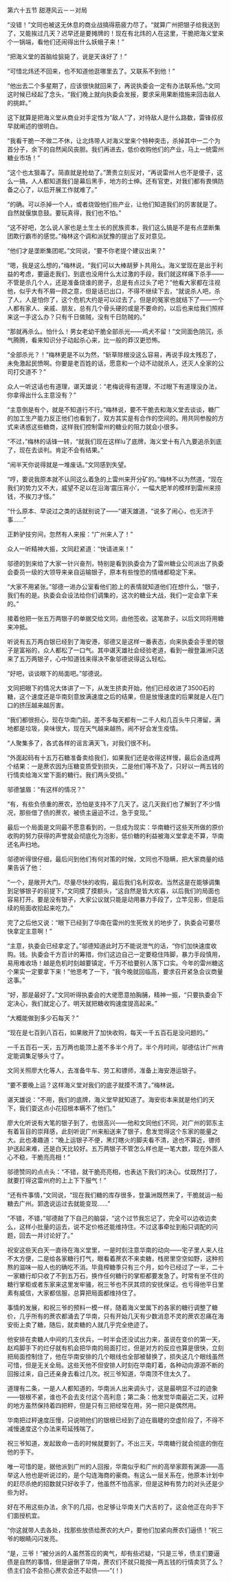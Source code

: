 

第六十五节 甜港风云－－对局

“没错！”文同也被这无休息的商业战搞得筋疲力尽了。“就算广州把银子给我送到了，又能挨过几天？迟早还是要摊牌的！现在有北炜的人在这里，干脆把海义堂来个一锅端，看他们还闹得出什么妖蛾子来！”

“把海义堂的首脑给狙毙了，说是天诛好了！”

“可惜北炜还不回来，也不知道他逛哪里去了。又联系不到他！”

“他出去二个多星期了，应该很快就回来了，再说执委会一定有办法联系他。”文同这时候已经起了念头，“我们晚上就向执委会发报，要求采用果断措施来回击敌人的挑衅。”

这下就算是把海义堂从商业对手定性为“敌人”了，对待敌人是什么路数，雷锋叔叔早就阐述的很明白。

“我看干脆一不做二不休，让北炜带人对海义堂来个特种突击，杀掉其中一二个为首分子，余下的自然闻风丧胆。我们再进去，低价收购他们的产业，马上一统雷州糖业市场！”

“这个也太狠毒了。简直就是抢劫了。”萧贵立刻反对，“再说雷州人也不是傻子，这么一搞，人人都知道我们是幕后黑手，地方的士绅。还有官吏，对我们都有畏惧防备之心了，以后开展工作就难了。”

“的确。可以杀掉一个人，或者烧毁他们些产业，让他们知道我们的厉害就是了。自然就偃旗息鼓。要玩真得，我们也不怕。”

“这不好吧，怎么说人家也是土生土长的民族资本，我们这么搞是不是有点垄断集团欺行霸市的感觉。”梅林这个调和派犹豫的提出了反对意见。

“他们才是垄断集团呢。”文同说，“要不你老提个建议出来？”

“嗯，我是这么想的，”梅林说，“我们可以大棒胡萝卜共用么。海义堂现在是出于利益的考虑，要逼走我们，到底也没用什么太过激的手段，我们就这样痛下杀手――不管是杀几个人，还是准备烧谁的房子，总是有点过头了吧？”他看大家都在注视他，似乎大有不屑一顾之意，但是话已出口，不得不继续下去，“就说杀人吧，杀了人，人是怕你了，这个危机大约是可以过去了。但是的冤家也就结下了――一个人都有家人、亲戚、朋友，总有几个骨头硬的或是不要命的，以后也来给我们照样来这一手这么办？只有千日做贼，没有千日防贼的。”

“那就再杀么。怕什么！男女老幼干脆全部杀光――鸡犬不留！”文同面色阴沉，杀气腾腾，看来知识分子动起杀心来，比一般的莽汉更恐怖。

“全部杀光？！”梅林更是不以为然，“斩草除根没这么容易，再说手段太残忍了，未免激起民愤啊。你要是老百姓的话，愿意和一个动不动就杀人，还灭人全家的公司打交道不？”

众人一听这话也有道理，谌天雄说：“老梅说得有道理，不过眼下有道理没办法，你拿得出什么主意没有？”

“主意倒是有个，就是不知道行不行。”梅林说，要不干脆去和海义堂去谈谈，糖厂的加工生产能力反正他们也看到了，双方其实是有合作的空间的。用共同参股的方式来诱惑这些糖商，这样我们控制雷州的糖业的阻力就会小很多。

“不过，”梅林的话锋一转，“就我们现在这样lu了底牌，海义堂十有八九要追杀到底了，现在去谈判。肯定不会有结果。”

“闹半天你说得就是一堆废话。”文同感到失望。

“哼，要说我原本就不认同这么着急的上雷州来开分矿的。”梅林不以为然道，“现在我们的势力又不大，威望不足以在沿海‘震压宵小’，一幅大肥羊的模样到雷州来捞钱，不挨刀才怪。”

“什么原本、早说过之类的话就别说了――”谌天雄道，“说多了闹心，也无济于事……”

正黔驴技穷间，忽然有人来报：“广州来人了！”

众人一听精神大振，文同赶紧道：“快请进来！”

邬德的到来给了大家一针兴奋剂，特别是看到执委会为了雷州糖业公司派出了执委会委员一级的大领导来亲自运输银子，原本有些惶恐的情绪都稳定下来。

“大家不用紧张。”邬德一进办公室看他们脸上的表情就知道他们在想什么，“银子，我们有的是。执委会会设法给你们调集的，这次的糖业大战，我们一定会拿下来的。”

接着他把一张五万两银子的单据交给文同，由他签收。这笔款子，以后文同将用糖来冲抵。

听说有五万两白银已经到了海安港，邬德又是这样一番表态，向来执委会手里的银子是富裕的，众人都松了一口气。其中谌天雄社会经验老道，看到一艘登瀛洲只送来了五万两银子，心中知道钱来得决不象邬德说得这么轻松。

“好吧，谈谈眼下的局面吧。”邬德说。

文同把眼下的情况大体讲了一下，从发生挤卖开始，他们已经收进了3500石的糖，这个速度还是华南刻意放满速度之后的结果，但是放慢速度的后果就是人在门口的挤压越来越厉害。

“我们都很担心，现在华南门前。差不多每天都有一二千人和几百头牛只滞留，满地都是垃圾，臭味很大，现在天气越来越热，闹不好会发生疫情。

“人聚集多了，各式各样的谣言满天飞，对我们很不利。

“外面起码有十五万石糖准备卖给我们，如果我们还是收得这样慢，最后会造成两个结果：一是蔗农因为压糖变质受到损失，二是他们等不及了，只好以一两五钱的行情卖给海义堂下面的糖行。我们两头受损。”

邬德皱眉：“有这样的情况？”

“有，有些负债重的蔗农，恐怕是支持不了几天了。这几天我们也了解到了不少情况，那些借了债的蔗农，被债主逼迫不过，急于变现。”

最后一个局面是文同最不愿意看到的，一旦成为现实：华南糖行这些天所做的原价收购的努力获得的声誉就会彻底化为泡影，低价糖的利益被海义堂拿走不算，华南还名声扫地。

邬德听得很仔细，最后问到他们有何对策的时候，文同也不隐瞒，把大家商量的结果告诉了他：

“一个，是敞开大门。尽量尽快的收购，最后我们名利双收。当然这是在能够调集到足够银子的前提下，”文同摸了摸额头，“这自然是皆大欢喜，以后我们的局面也容易打开。要是没有银子，大家公议就只能是动用暴力手段了，立竿见影，但是后续的局面收拾起来吃力。”

完了之后他又说：“眼下已经到了华南在雷州的生死攸关的地步了，执委会可要尽快拿定主意啊！”

“主意，执委会已经拿定了。”邬德知道此时万不能说泄气的话，“你们加快速度收购。钱。执委会千方百计的筹措，你们这边自己一定要稳住阵脚，暴力手段慎用，易用难收场！越是危机时刻越要镇定，千万不给要别人落下口实。今年的雷州糖这个果实一定要拿下来！”他思考了一下，“我今晚就回临高，要求召开紧急会议商量这事。”

“好，那是最好了。”文同听得执委会的大佬愿意拍胸脯，精神一振，“只要执委会下定决心，我们就定心了。明天就把糖收购速度提高起来。”

“大概能做到多少石每天？”

“现在是七百到八百石，如果敞开了加快收购，每天一千五百石是没问题的。”

一千五百石一天，五万两也能顶上差不多半个月了。半个月时间，邬德估计广州肯定能调集足够头寸了。

文同关照廖大化等人，去准备牛车、劳工和镖师，准备上海安港运银子。

“要不要晚上运？这样海义堂对我们的底子就摸不清了。”梅林说。

谌天雄说：“不用，我们的底牌，海义堂早就知道了。海安街本来就是他们的天下，我们耍这点小花招根本瞒不了他们。”

廖大化听说有大笔的银子到了，也很高兴――他和文同他们不同，对广州的郭东主有着盲目的崇拜感，此刻听说广州来船送来了银子，愈发觉得这个东家的能量之大。此也凑趣道：“晚上运银子不便，黑灯瞎火的脚夫看不清，途也不算近，镖师护送起来难，还是白天比较好。五万两银子不管怎么样也是一笔大数，现在外面人心不稳，干脆亮亮相！”

邬德赞同的点点头：“不错，就干脆亮亮相，也表达下我们的决心。仗既然打了，就要打得这雷州府的上上下下服气！”

“还有件事情，”文同说，“现在我们糖的库存很多，登瀛洲既然来了，干脆就运一船糖去广州。郭逸说运过去就能变现……”

“不错，不错，”邬德敲了下自己的脑袋，“这个过节我忘记了，完全可以边收边卖么，这样小批量的运去，说不定价格还能维持住。不过这事牵扯到船只调配的问题，回去一并讨论好了。”

祝安这些天白天一直待在海义堂里，一是时刻注意华南的动向――宅子里人来人往不太方便，二是给各家糖行打气，眼看着蔗农不来卖糖，栈房里空空如野，这种煎熬的滋味一般人也的确吃不消。毕竟榨糖季只有三个月，如今已经过了一半，二十一家糖行却只收了不到五万石，换作任何糖行的掌柜都要发急了。时常有坐不住的糖行掌柜或者东家来这里发牢骚，祝三爷也不厌其烦的安抚保证。也亏得他平日里素有威信，大家都信服，总算把局面都维持住了。

事情的发展，和祝三爷的预料一模一样，随着海义堂属下的各家的糖行调整了糖价，几乎所有的蔗农都涌去了华南，只有开始几天有少数消息不灵的蔗农忍痛在海安街上卖了糖，随后，就卖糖的人就几乎完全绝迹了。

他安排在卖糖人中间的几支伏兵，一时半会还没试出力来，虽说在变价的第一天，赵鸡脚手下的烂仔就有机会把华南的局面打烂，但是对方的反应也算是很快，立刻把局面控制住了，他在华南安排的几个眼线也全部被替换了，损失这几个眼线虽然可惜，但是无关全局。这些天他不但安排人时刻在华南盯着，各种动向源源不断的回报过来，自己还亲身去看过几次。祝三爷知道，华南顶不住太久了。

道理有二条，一是人人都知道的，华南派人出来调头寸，这是最明显不过的迹象――银根不紧，谁也不会去支付这个高利息；第二条：他发觉华南最近二天，过秤的地方虽然保持着四把秤，但是只有三把经常在用，另一把只是偶然用。

华南把过秤速度压慢，只说明他们的银根已经到了迫在眉睫的空虚阶段了，不得不减慢速度这个办法来苟延残喘了。

祝三爷知道，发起致命一击的时候就要到了。不出三天，华南糖行就会彻底的倒在他的手下。

唯一可惜的是，据他派到广州的人回报，华南似乎和广州的高举家颇有渊源――高举这人他也是听说过的，是个勾连海商的豪商。有这么一层关系在，他原本计划中的赶尽杀绝的招数就只好收手了，他虽然不怕高家，但是这种有势力的对头还是少些为好。

好在不用这些办法，余下的几招，也足够让华南关门大吉的了。这会他正在向手下们面授机宜。

“你这就带人去各处，找那些放债给蔗农的大户，要他们加紧向蔗农们逼债！”祝三爷的眼睛闪闪发亮。

“是，三爷！”被分派的人虽然答应的爽气，却有些迟疑，“只是三爷，债主们要逼债是自然的事情，但是逼倒了华南，蔗农们不就只能按一两五钱的行情卖货了么？债主们会不会担心蔗农会还不起债――”(！)

